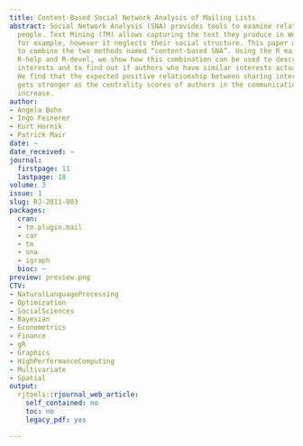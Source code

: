 ```yaml
---
title: Content-Based Social Network Analysis of Mailing Lists
abstract: Social Network Analysis (SNA) provides tools to examine relationships between
  people. Text Mining (TM) allows capturing the text they produce in Web 2.0 applications,
  for example, however it neglects their social structure. This paper applies an approach
  to combine the two methods named “content-based SNA”. Using the R mailing lists,
  R-help and R-devel, we show how this combination can be used to describe people’s
  interests and to find out if authors who have similar interests actually communicate.
  We find that the expected positive relationship between sharing interests and communicating
  gets stronger as the centrality scores of authors in the communication networks
  increase.
author:
- Angela Bohn
- Ingo Feinerer
- Kurt Hornik
- Patrick Mair
date: ~
date_received: ~
journal:
  firstpage: 11
  lastpage: 18
volume: 3
issue: 1
slug: RJ-2011-003
packages:
  cran:
  - tm.plugin.mail
  - car
  - tm
  - sna
  - igraph
  bioc: ~
preview: preview.png
CTV:
- NaturalLanguageProcessing
- Optimization
- SocialSciences
- Bayesian
- Econometrics
- Finance
- gR
- Graphics
- HighPerformanceComputing
- Multivariate
- Spatial
output:
  rjtools::rjournal_web_article:
    self_contained: no
    toc: no
    legacy_pdf: yes

---
```

